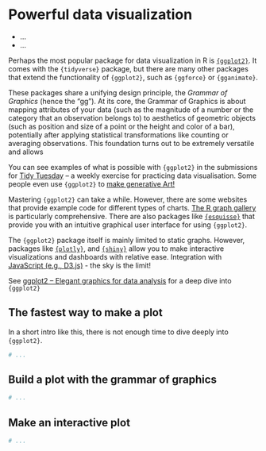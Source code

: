 # Powerful data visualization

::: {.goals}
-   ...
-   ...
:::

Perhaps the most popular package for data visualization in R is
[`{ggplot2}`](https://ggplot2.tidyverse.org/index.html). It comes with the `{tidyverse}`
package, but there are many other packages that extend the functionality of `{ggplot2}`,
such as `{ggforce}` or `{gganimate}`.

These packages share a unifying design principle, the *Grammar of Graphics* (hence the
"gg"). At its core, the Grammar of Graphics is about mapping attributes of your data (such
as the magnitude of a number or the category that an observation belongs to) to aesthetics
of geometric objects (such as position and size of a point or the height and color of a
bar), potentially after applying statistical transformations like counting or averaging
observations. This foundation turns out to be extremely versatile and allows

You can see examples of what is possible with `{ggplot2}` in the submissions for [Tidy
Tuesday](https://www.cedricscherer.com/top/dataviz/) -- a weekly exercise for practicing
data visualisation. Some people even use `{ggplot2}` to [make generative
Art!](https://www.data-imaginist.com/art)

Mastering `{ggplot2}` can take a while. However, there are some websites that provide
example code for different types of charts. [The R graph
gallery](https://www.r-graph-gallery.com/index.html) is particularly comprehensive. There
are also packages like
[`{esquisse}`](https://cran.r-project.org/web/packages/esquisse/vignettes/get-started.html)
that provide you with an intuitive graphical user interface for using `{ggplot2}`.

The `{ggplot2}` package itself is mainly limited to static graphs. However, packages like
[`{plotly}`](https://plotly.com/r/), and [`{shiny}`](https://shiny.rstudio.com/gallery/)
allow you to make interactive visualizations and dashboards with relative ease.
Integration with [JavaScript (e.g., D3.js)](https://book.javascript-for-r.com/) - the sky
is the limit!

See [ggplot2 -- Elegant graphics for data analysis](https://ggplot2-book.org/) for a deep
dive into `{ggplot2}`

## The fastest way to make a plot

In a short intro like this, there is not enough time to dive deeply into `{ggplot2}`.

``` .r
# ...
```

## Build a plot with the grammar of graphics

```r
# ...
```

## Make an interactive plot

```r
# ...
```
